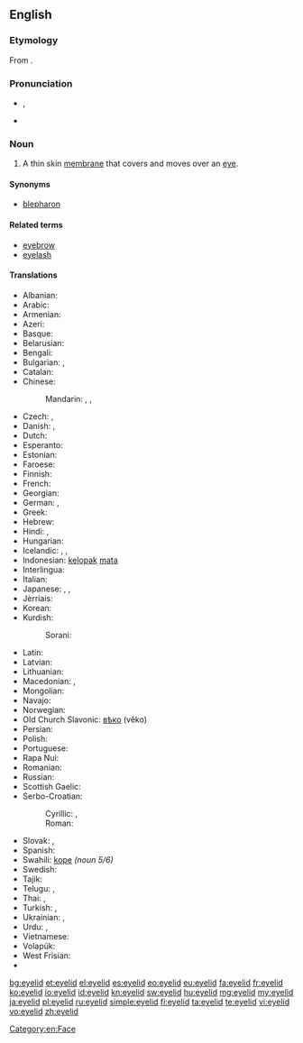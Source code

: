 ==English==
{{wikipedia}}

===Etymology===
From {{compound|eye|lid}}.

===Pronunciation===
* {{IPA|/ˈaɪlɪd/}}, {{X-SAMPA|/"aIlId/}}
* {{audio|en-us-eyelid.ogg|Audio (US)}}

===Noun===
{{en-noun}}

# A thin skin [[membrane]] that covers and moves over an [[eye]].

====Synonyms====
* [[blepharon]]

====Related terms====
* [[eyebrow]]
* [[eyelash]]

====Translations====
{{trans-top|(anatomy) A thin skin membrane that covers and moves over an eye}}
* Albanian: {{t-|sq|qepallë|xs=Albanian}}
* Arabic: {{t-|ar|جفن|m|tr=jafn|sc=Arab}}
* Armenian: {{t-|hy|կոպ|tr=kop}}
* Azeri: {{t-|az|göz qapağı}}
* Basque: {{t+|eu|betazal|xs=Basque}}
* Belarusian: {{t-|be|павека|f|tr=pavéka|sc=Cyrl}}
* Bengali: {{t-|bn|চোখের পাতা|tr=coker pata|sc=Beng|xs=Bengali}}
* Bulgarian: {{t-|bg|клепка|f|tr=klépka|sc=Cyrl}}, {{t+|bg|клепач|m|tr=klépač|sc=Cyrl}}
* Catalan: {{t-|ca|parpella|f}}
* Chinese:
*: Mandarin: {{t|zh|眼皮|tr=yǎnpí|sc=Hani}}, {{t|zh|瞼|sc=Hani}}, {{t|zh|睑|tr=jiǎn|sc=Hani}}
* Czech: {{t-|cs|oční víčko|n}}, {{t-|cs|víčko|n}}
* Danish: {{t-|da|øjelåg|n}},  {{t-|da|øjenlåg|n}}
* Dutch: {{t+|nl|ooglid|n}}
* Esperanto: {{t-|eo|palpebro|xs=Esperanto}}
* Estonian: {{t-|et|silmalaug}}
* Faroese: {{t-|fo|eygnalok|n}}
* Finnish: {{t+|fi|silmäluomi}}
* French: {{t+|fr|paupière|f}}
* Georgian: {{t-|ka|ქუთუთო|tr=k‘ut‘ut‘o|sc=Geor}}
* German: {{t+|de|Augenlid|n}}, {{t+|de|Lid|n}}
* Greek: {{t+|el|βλέφαρο|n|tr=vléfaro}}
* Hebrew: {{t-|he|עפעף|m|tr=afaf|alt=עַפְעַף|sc=Hebr}}
* Hindi: {{t-|hi|पपोटा|tr=papoṭā|m|sc=Deva}}, {{t-|hi|पलक|tr=palk|f|sc=Deva}}
* Hungarian: {{t+|hu|szemhéj}}
* Icelandic: {{t-|is|augnlok|n}}, {{t-|is|brá|f}}, {{t+|is|hvarmur|m}}
* Indonesian: [[kelopak]] [[mata]]
* Interlingua: {{t-|ia|palpebra}}
* Italian: {{t+|it|palpebra|f}}
* Japanese: {{t+|ja|瞼|sc=Jpan}}, {{t-|ja|眼蓋|sc=Jpan}}, {{t-|ja|目蓋|tr=まぶた, mabuta|sc=Jpan}}
* Jèrriais: {{tø|roa-jer|paûpiéthe|f}}
* Korean: {{t+|ko|눈꺼풀|tr=nun-ggeopul|sc=Kore}}
* Kurdish:
*: Sorani: {{t|ku|په‌ڵگ|tr=pełg|sc=ku-Arab}}
{{trans-mid}}
* Latin: {{t-|la|palpebra}}
* Latvian: {{t-|lv|plakstiņš|m|xs=Latvian}}
* Lithuanian: {{t-|lt|akies vokas|m|xs=Lithuanian}}
* Macedonian: {{t-|mk|клепка|f|tr=klépka}},  {{t-|mk|капак|m|tr=kápak}}
* Mongolian: {{t-|mn|зовхи|tr=zovhi|sc=Cyrl|xs=Mongolian}}
* Navajo: {{tø|nv|anázis}}
* Norwegian: {{t-|no|øyelokk|n}}
* Old Church Slavonic: [[вѣко]] (věko) {{n}}
* Persian: {{t+|fa|پلک|tr=palk|xs=Persian}}
* Polish: {{t+|pl|powieka|f}}
* Portuguese: {{t+|pt|pálpebra|f}}
* Rapa Nui: {{tø|rap|papare mata|xs=Rapa Nui}}
* Romanian: {{t-|ro|pleoapă|f}}
* Russian: {{t+|ru|веко|n|tr=véko}}
* Scottish Gaelic: {{t-|gd|rosg|m|xs=Scottish Gaelic}}
* Serbo-Croatian:
*: Cyrillic: {{t-|sh|вјеђа|f|sc=Cyrl}}, {{t-|sh|капак|m|sc=Cyrl}}
*: Roman: {{t-|sh|vjeđa|f|sc=Latn}} {{t-|sh|kapak|m|sc=Latn}}
* Slovak: {{t-|sk|očné viečko|n}}, {{t-|sk|viečko|n}}
* Spanish: {{t+|es|párpado|m}}
* Swahili: [[kope]] ''(noun 5/6)''
* Swedish: {{t+|sv|ögonlock|n}}
* Tajik: {{t-|tg|пилк|tr=pilk|sc=Cyrl}}
* Telugu: {{t+|te|కనురెప్ప|tr=kanureppa}}, {{t+|te|రెప్ప|tr=reppa}}
* Thai: {{t-|th|หนังตา|tr=năng dtaa|sc=Thai}}, {{t+|th|เปลือกตา|tr=bplèuak dtaa|sc=Thai}}
* Turkish: {{t-|tr|göz kapağı}}, {{t+|tr|gözkapağı}}
* Ukrainian: {{t-|uk|повіка|f|tr=povíka|sc=Cyrl}}, {{t-|uk|віко|n|tr=víko|sc=Cyrl}}
* Urdu: {{t-|ur|پپوٹا|tr=papoṭā|m|xs=Urdu}}, {{t-|ur|پلک|tr=palk|f|xs=Urdu}}
* Vietnamese: {{t-|vi|mi mắt}}
* Volapük: {{t+|vo|logalip}}
* West Frisian: {{t-|fy|eachlid|n}}
* {{trreq|yi}}
{{trans-bottom}}

[[Category:en:Face]]

[[bg:eyelid]]
[[et:eyelid]]
[[el:eyelid]]
[[es:eyelid]]
[[eo:eyelid]]
[[eu:eyelid]]
[[fa:eyelid]]
[[fr:eyelid]]
[[ko:eyelid]]
[[io:eyelid]]
[[id:eyelid]]
[[kn:eyelid]]
[[sw:eyelid]]
[[hu:eyelid]]
[[mg:eyelid]]
[[my:eyelid]]
[[ja:eyelid]]
[[pl:eyelid]]
[[ru:eyelid]]
[[simple:eyelid]]
[[fi:eyelid]]
[[ta:eyelid]]
[[te:eyelid]]
[[vi:eyelid]]
[[vo:eyelid]]
[[zh:eyelid]]